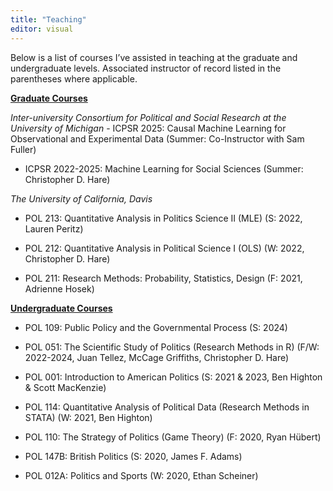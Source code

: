 ```yaml
---
title: "Teaching"
editor: visual
---
```


Below is a list of courses I've assisted in teaching at the graduate and undergraduate levels. Associated instructor of record listed in the parentheses where applicable.

[**Graduate Courses**]{.underline}

*Inter-university Consortium for Political and Social Research at the University of Michigan*
-   ICPSR 2025: Causal Machine Learning for Observational and Experimental Data (Summer: Co-Instructor with Sam Fuller)

-   ICPSR 2022-2025: Machine Learning for Social Sciences (Summer: Christopher D. Hare)

*The University of California, Davis*

-   POL 213: Quantitative Analysis in Politics Science II (MLE) (S: 2022, Lauren Peritz)

-   POL 212: Quantitative Analysis in Political Science I (OLS) (W: 2022, Christopher D. Hare)

-   POL 211: Research Methods: Probability, Statistics, Design (F: 2021, Adrienne Hosek)

[**Undergraduate Courses**]{.underline}

-   POL 109: Public Policy and the Governmental Process (S: 2024)

-   POL 051: The Scientific Study of Politics (Research Methods in R) (F/W: 2022-2024, Juan Tellez, McCage Griffiths, Christopher D. Hare)

-   POL 001: Introduction to American Politics (S: 2021 & 2023, Ben Highton & Scott MacKenzie)

-   POL 114: Quantitative Analysis of Political Data (Research Methods in STATA) (W: 2021, Ben Highton)

-   POL 110: The Strategy of Politics (Game Theory) (F: 2020, Ryan Hübert)

-   POL 147B: British Politics (S: 2020, James F. Adams)

-   POL 012A: Politics and Sports (W: 2020, Ethan Scheiner)
